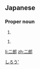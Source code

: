 ==Japanese==
{{ja-kanjitab|二|郎}}

===Proper noun===
{{ja-pos|proper|じろう}}
# {{given name|male|lang=ja}}

{{ja-pos|proper|つぎお}}
# {{given name|male|lang=ja}}

[[Category:Japanese male given names|しろう']]

[[li:二郎]]
[[zh:二郎]]